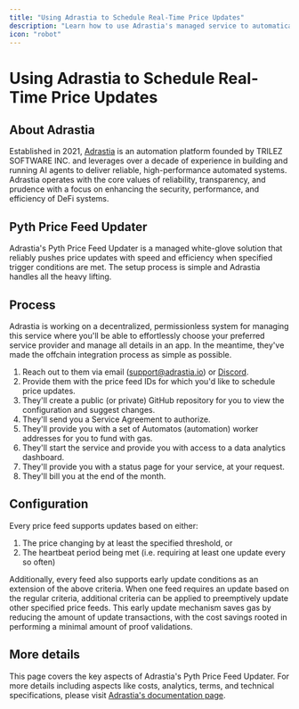 ```yaml
---
title: "Using Adrastia to Schedule Real-Time Price Updates"
description: "Learn how to use Adrastia's managed service to automatically schedule and push Pyth price updates with reliability and efficiency."
icon: "robot"
---
```


# Using Adrastia to Schedule Real-Time Price Updates

## About Adrastia

Established in 2021, [Adrastia](https://adrastia.io) is an automation platform founded by TRILEZ SOFTWARE INC. and leverages over a decade of experience in building and running AI agents to deliver reliable, high-performance automated systems. Adrastia operates with the core values of reliability, transparency, and prudence with a focus on enhancing the security, performance, and efficiency of DeFi systems.

## Pyth Price Feed Updater

Adrastia's Pyth Price Feed Updater is a managed white-glove solution that reliably pushes price updates with speed and efficiency when specified trigger conditions are met. The setup process is simple and Adrastia handles all the heavy lifting.

## Process

Adrastia is working on a decentralized, permissionless system for managing this service where you'll be able to effortlessly choose your preferred service provider and manage all details in an app. In the meantime, they've made the offchain integration process as simple as possible.

1. Reach out to them via email ([support@adrastia.io](mailto:support@adrastia.io)) or [Discord](https://discord.adrastia.io/).
2. Provide them with the price feed IDs for which you'd like to schedule price updates.
3. They'll create a public (or private) GitHub repository for you to view the configuration and suggest changes.
4. They'll send you a Service Agreement to authorize.
5. They'll provide you with a set of Automatos (automation) worker addresses for you to fund with gas.
6. They'll start the service and provide you with access to a data analytics dashboard.
7. They'll provide you with a status page for your service, at your request.
8. They'll bill you at the end of the month.

## Configuration

Every price feed supports updates based on either:

1. The price changing by at least the specified threshold, or
2. The heartbeat period being met (i.e. requiring at least one update every so often)

Additionally, every feed also supports early update conditions as an extension of the above criteria. When one feed requires an update based on the regular criteria, additional criteria can be applied to preemptively update other specified price feeds. This early update mechanism saves gas by reducing the amount of update transactions, with the cost savings rooted in performing a minimal amount of proof validations.

## More details

This page covers the key aspects of Adrastia's Pyth Price Feed Updater. For more details including aspects like costs, analytics, terms, and technical specifications, please visit [Adrastia's documentation page](https://docs.adrastia.io/automatos/pyth-price-feed-updater).

